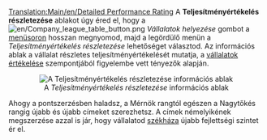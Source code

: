[[Translation:Main/en/Detailed Performance Rating]]
{{en/-}}
A '''Teljesítményértékelés részletezése''' ablakot úgy éred el, hogy a [[File:en/Company league table button.png]] ''Vállalatok helyezése'' gombot a [[Main/en/Felhasználói felület/Hu#A menüsor|menüsoron]] hosszan megnyomod, majd a legördülő menün a ''Teljesítményértékelés részletezése'' lehetőséget választod. Az információs ablak a vállalat részletes teljesítményértékelését mutatja, a [[Main/en/Játéktechnika/Hu#Vállalatok értékelése|vállalatok értékelése]] szempontjából figyelembe vett tényezők alapján.
<center>[[File:en/Performancerating.png|center|frame|A ''Teljesítményértékelés részletezése'' információs ablak]]</center>


Ahogy a pontszerzésben haladsz, a Mérnök rangtól egészen a Nagytőkés rangig újabb és újabb címeket szerezhetsz. A címek némelyikének megszerzése azzal is jár, hogy vállalatod [[Main/hu/Székház|székháza]] újabb fejlettségi szintet ér el.